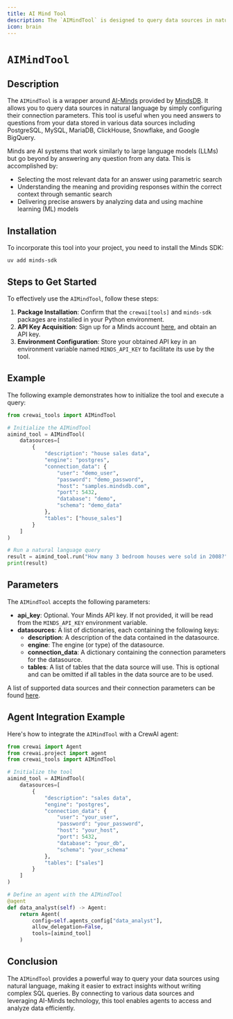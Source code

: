 ```yaml
---
title: AI Mind Tool
description: The `AIMindTool` is designed to query data sources in natural language.
icon: brain
---
```


# `AIMindTool`

## Description

The `AIMindTool` is a wrapper around [AI-Minds](https://mindsdb.com/minds) provided by [MindsDB](https://mindsdb.com/). It allows you to query data sources in natural language by simply configuring their connection parameters. This tool is useful when you need answers to questions from your data stored in various data sources including PostgreSQL, MySQL, MariaDB, ClickHouse, Snowflake, and Google BigQuery.

Minds are AI systems that work similarly to large language models (LLMs) but go beyond by answering any question from any data. This is accomplished by:
- Selecting the most relevant data for an answer using parametric search
- Understanding the meaning and providing responses within the correct context through semantic search
- Delivering precise answers by analyzing data and using machine learning (ML) models

## Installation

To incorporate this tool into your project, you need to install the Minds SDK:

```shell
uv add minds-sdk
```

## Steps to Get Started

To effectively use the `AIMindTool`, follow these steps:

1. **Package Installation**: Confirm that the `crewai[tools]` and `minds-sdk` packages are installed in your Python environment.
2. **API Key Acquisition**: Sign up for a Minds account [here](https://mdb.ai/register), and obtain an API key.
3. **Environment Configuration**: Store your obtained API key in an environment variable named `MINDS_API_KEY` to facilitate its use by the tool.

## Example

The following example demonstrates how to initialize the tool and execute a query:

```python Code
from crewai_tools import AIMindTool

# Initialize the AIMindTool
aimind_tool = AIMindTool(
    datasources=[
        {
            "description": "house sales data",
            "engine": "postgres",
            "connection_data": {
                "user": "demo_user",
                "password": "demo_password",
                "host": "samples.mindsdb.com",
                "port": 5432,
                "database": "demo",
                "schema": "demo_data"
            },
            "tables": ["house_sales"]
        }
    ]
)

# Run a natural language query
result = aimind_tool.run("How many 3 bedroom houses were sold in 2008?")
print(result)
```

## Parameters

The `AIMindTool` accepts the following parameters:

- **api_key**: Optional. Your Minds API key. If not provided, it will be read from the `MINDS_API_KEY` environment variable.
- **datasources**: A list of dictionaries, each containing the following keys:
  - **description**: A description of the data contained in the datasource.
  - **engine**: The engine (or type) of the datasource.
  - **connection_data**: A dictionary containing the connection parameters for the datasource.
  - **tables**: A list of tables that the data source will use. This is optional and can be omitted if all tables in the data source are to be used.

A list of supported data sources and their connection parameters can be found [here](https://docs.mdb.ai/docs/data_sources).

## Agent Integration Example

Here's how to integrate the `AIMindTool` with a CrewAI agent:

```python Code
from crewai import Agent
from crewai.project import agent
from crewai_tools import AIMindTool

# Initialize the tool
aimind_tool = AIMindTool(
    datasources=[
        {
            "description": "sales data",
            "engine": "postgres",
            "connection_data": {
                "user": "your_user",
                "password": "your_password",
                "host": "your_host",
                "port": 5432,
                "database": "your_db",
                "schema": "your_schema"
            },
            "tables": ["sales"]
        }
    ]
)

# Define an agent with the AIMindTool
@agent
def data_analyst(self) -> Agent:
    return Agent(
        config=self.agents_config["data_analyst"],
        allow_delegation=False,
        tools=[aimind_tool]
    )
```

## Conclusion

The `AIMindTool` provides a powerful way to query your data sources using natural language, making it easier to extract insights without writing complex SQL queries. By connecting to various data sources and leveraging AI-Minds technology, this tool enables agents to access and analyze data efficiently. 